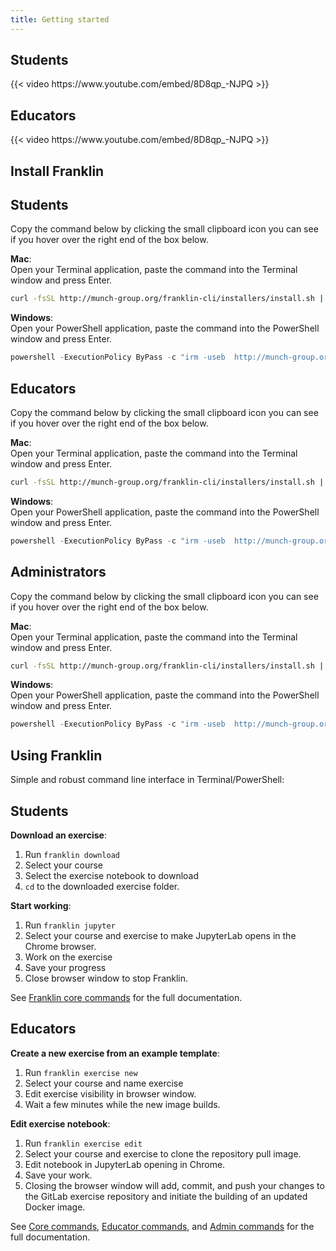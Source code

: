```yaml
---
title: Getting started
---
```


<link rel="stylesheet" href="https://cdn.jsdelivr.net/npm/bootstrap-icons@1.11.0/font/bootstrap-icons.css">


::: {.panel-tabset group="role"}

## <i class="bi bi-mortarboard-fill"></i> Students

{{< video https://www.youtube.com/embed/8D8qp_-NJPQ >}}

## <i class="bi bi-bank"></i> Educators

{{< video https://www.youtube.com/embed/8D8qp_-NJPQ >}}

:::

## Install Franklin

::: {.panel-tabset group="role"}

## <i class="bi bi-mortarboard-fill"></i> Students

Copy the command below by clicking the small clipboard icon you can see if you hover over the right end of the box below.

<i class="bi bi-apple"></i> **Mac**:  
Open your Terminal application, paste the command into the Terminal window and press Enter.

```bash
curl -fsSL http://munch-group.org/franklin-cli/installers/install.sh | bash -s -- --role student --yes
```

<i class="bi bi-windows"></i> **Windows**:  
Open your PowerShell application, paste the command into the PowerShell window and press Enter.

```powershell   
powershell -ExecutionPolicy ByPass -c "irm -useb  http://munch-group.org/franklin-cli/installers/install.ps1" > franklin_installer.ps1 ; powershell -ExecutionPolicy ByPass -File "franklin_installer.ps1" -Role "student" -Yes
```

## <i class="bi bi-bank"></i> Educators

Copy the command below by clicking the small clipboard icon you can see if you hover over the right end of the box below.

<i class="bi bi-apple"></i> **Mac**:  
Open your Terminal application, paste the command into the Terminal window and press Enter.

```bash
curl -fsSL http://munch-group.org/franklin-cli/installers/install.sh | bash -s -- --role educator --yes
```

<i class="bi bi-windows"></i> **Windows**:  
Open your PowerShell application, paste the command into the PowerShell window and press Enter.

```powershell
powershell -ExecutionPolicy ByPass -c "irm -useb  http://munch-group.org/franklin-cli/installers/install.ps1" > franklin_installer.ps1 ; powershell -ExecutionPolicy ByPass -File "franklin_installer.ps1" -Role "educator" -Yes
```

## <i class="bi bi-bank"></i> Administrators

Copy the command below by clicking the small clipboard icon you can see if you hover over the right end of the box below.

<i class="bi bi-apple"></i> **Mac**:  
Open your Terminal application, paste the command into the Terminal window and press Enter.

```bash
curl -fsSL http://munch-group.org/franklin-cli/installers/install.sh | bash -s -- --role administrator --yes
```

<i class="bi bi-windows"></i> **Windows**:  
Open your PowerShell application, paste the command into the PowerShell window and press Enter.

```powershell
powershell -ExecutionPolicy ByPass -c "irm -useb  http://munch-group.org/franklin-cli/installers/install.ps1" > franklin_installer.ps1 ; powershell -ExecutionPolicy ByPass -File "franklin_installer.ps1" -Role "administrator" -Yes
```

:::


## Using Franklin

Simple and robust command line interface in Terminal/PowerShell:

::: {.panel-tabset group="role"}

## <i class="bi bi-mortarboard-fill"></i> Students

<i class="bi bi-terminal"></i> **Download an exercise**:

1. Run `franklin download`
2. Select your course
3. Select the exercise notebook to download
4. `cd` to the downloaded exercise folder.

<i class="bi bi-terminal"></i> **Start working**: 

1. Run `franklin jupyter`
2. Select your course and exercise to make JupyterLab opens in the Chrome browser.
3. Work on the exercise
4. Save your progress
5. Close browser window to stop Franklin.

See [Franklin core commands](commands_core.qmd) for the full documentation.

## <i class="bi bi-bank"></i> Educators

<i class="bi bi-terminal"></i> **Create a new exercise from an example template**:

1. Run `franklin exercise new`
2. Select your course and name exercise
3. Edit exercise visibility in browser window.
4. Wait a few minutes while the new image builds.

<i class="bi bi-terminal"></i> **Edit exercise notebook**:

1. Run `franklin exercise edit`
2. Select your course and exercise to clone the repository pull image.
3. Edit notebook in JupyterLab opening in Chrome.
4. Save your work.
5. Closing the browser window will add, commit, and push your changes to the GitLab exercise repository and initiate the building of an updated Docker image.

See [Core commands](commands_core.qmd), [Educator commands](commands_edu.qmd), and [Admin commands](commands_admin.qmd) for the full documentation.

:::

